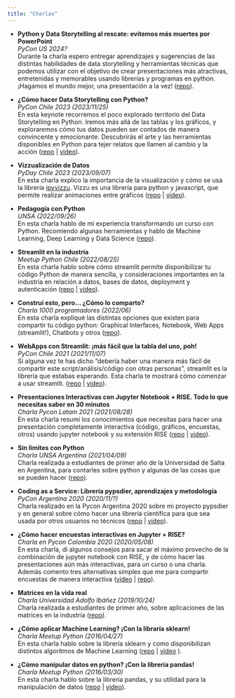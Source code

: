 ```yaml
---
title: "Charlas"
---
```


* **Python y Data Storytelling al rescate: evitemos más muertes por PowerPoint**  
*PyCon US 2024?*  
Durante la charla espero entregar aprendizajes y sugerencias de las distintas habilidades de data storytelling y herramientas técnicas que podemos utilizar con el objetivo de crear presentaciones más atractivas, entretenidas y memorables usando librerías y programas en python. ¡Hagamos el mundo mejor, una presentación a la vez! 
([repo](https://github.com/sebastiandres/talk_2023_05_pycon_us)).

* **¿Cómo hacer Data Storytelling con Python?**  
*PyCon Chile 2023 (2023/11/25)*  
En esta keynote recorremos el poco explorado territorio del Data Storytelling en Python. Iremos más allá de las tablas y los gráficos, y exploraremos cómo tus datos pueden ser contados de manera convincente y emocionante. Descubrirás el arte y las herramientas disponibles en Python para tejer relatos que llamen al cambio y la acción 
([repo](https://github.com/sebastiandres/talk_2023_11_25_pycon_chile) | [video](https://www.youtube.com/watch?v=X1xcyY9Y0Pc&t=26980s)).

* **Vizzualización de Datos**  
*PyDay Chile 2023 (2023/09/07)*  
En esta charla explico la importancia de la visualización y cómo se usa la librería [ipyvizzu](https://ipyvizzu.vizzuhq.com/). Vizzu es una librería para python y javascript, que permite realizar animaciones entre gráficos 
([repo](https://github.com/sebastiandres/talk_2023_09_07_vizzu) | [video](https://youtu.be/xjwkJzBTdNI?t=4044)).

* **Pedagogía con Python**  
*UNSA (2022/09/26)*  
En esta charla hablo de mi experiencia transformando un curso con Python. Recomiendo algunas herramientas y hablo de Machine Learning, Deep Learning y Data Science 
([repo](https://github.com/sebastiandres/talk_2022_09_26_python_cientifico)).

* **Streamlit en la industria**  
*Meetup Python Chile (2022/08/25)*  
En esta charla hablo sobre cómo streamlit permite disponibilizar tu código Python de manera sencilla, 
y consideraciones importantes en la industria en relación a datos, bases de datos, deployment y autenticación 
([repo](https://github.com/sebastiandres/talk_2022_08_25_pychile_meetup) | [video](https://www.youtube.com/watch?v=xHabAVZDAHo)).

* **Construí esto, pero... ¿Cómo lo comparto?**  
*Charla 1000 programadores (2022/06)*  
En esta charla expliqué las distintas opciones que existen para compartir tu código python:
Graphical Interfaces, Notebook, Web Apps (streamlit!), Chatbots y otros 
([repo](https://github.com/sebastiandres/talk_2022_06_1000PS)).

* **WebApps con Streamlit: ¡más fácil que la tabla del uno, poh!**  
*PyCon Chile 2021 (2021/11/07)*  
Si alguna vez te has dicho “debería haber una manera más fácil de compartir este script/análisis/código con otras personas”, streamlit es la librería que estabas esperando. Esta charla te mostrará cómo comenzar a usar streamlit. 
([repo](https://github.com/sebastiandres/talk_2021_11_pyconcl) | [video](https://www.youtube.com/watch?v=cZSzK2uIqjY)).

* **Presentaciones Interactivas con Jupyter Notebook + RISE. Todo lo que necesitas saber en 30 minutos**  
*Charla Pycon Latam 2021 (2021/08/28)*  
En esta charla resumí los conocimientos que necesitas para hacer una presentación completamente interactiva (código, gráficos, encuestas, otros) usando jupyter notebook y su extensión RISE 
([repo](https://github.com/sebastiandres/talk_2021_08_pylatam/) | [video](https://www.youtube.com/watch?v=VxdnVOt5K1w)).

* **Sin límites con Python**  
*Charla UNSA Argentina (2021/04/09)*  
Charla realizada a estudiantes de primer año de la Universidad de Salta en Argentina, para contarles sobre python y algunas de las cosas que se pueden hacer 
([repo](https://github.com/sebastiandres/talk_2021_04_UNSA_Argentina/)).

* **Coding as a Service: Librería pypsdier, aprendizajes y metodología**  
*PyCon Argentina 2020 (2020/11/?)*  
Charla realizado en la Pycon Argentina 2020 sobre mi proyecto pypsdier y en general sobre cómo hacer una librería científica para que sea usada por otros usuarios no técnicos 
([repo](https://github.com/sebastiandres/talk_2020_11_pycon_argentina/) | [video](https://www.youtube.com/watch?v=UoIXFRKraqY)).

* **¿Cómo hacer encuestas interactivas en Jupyter + RISE?**  
*Charla en Pycon Colombia 2020 (2020/05/08)*  
En esta charla, di algunos consejos para sacar el máximo provecho de la combinación de jupyter notebook con RISE, y de cómo hacer las presentaciones aún más interactivas, para un curso o una charla. Además comento tres alternativas simples que me para compartir encuestas de manera interactiva 
([video](https://www.youtube.com/watch?v=ekyN9DDswBE) | [repo](https://github.com/sebastiandres/talk_2020_02_pycon_colombia_rise_and_poll/)).

* **Matrices en la vida real**  
*Charla Universidad Adolfo Ibáñez (2019/10/24)*  
Charla realizada a estudiantes de primer año, sobre aplicaciones de las matrices en la industria 
([repo](https://github.com/sebastiandres/talk_2019_10_UAI/)).

* **¿Cómo aplicar Machine Learning? ¡Con la libraría sklearn!**  
*Charla Meetup Python (2016/04/27)*  
En esta charla hablo sobre la librería sklearn y como disponibilizan distintos algoritmos de Machine Learning 
([repo](https://github.com/sebastiandres/talk_2016_04_python_meetup_sklearn/) | [video](https://www.youtube.com/watch?v=IenniV-KM6A) ).

* **¿Cómo manipular datos en python? ¡Con la librería pandas!**  
*Charla Meetup Python (2016/03/30)*  
En esta charla hablo sobre la librería pandas, y su utilidad para la manipulación de datos ([repo](https://github.com/sebastiandres/talk_2016_03_python_meetup_pandas/) | [video](https://www.youtube.com/watch?v=mmR2MAqsfVg)).